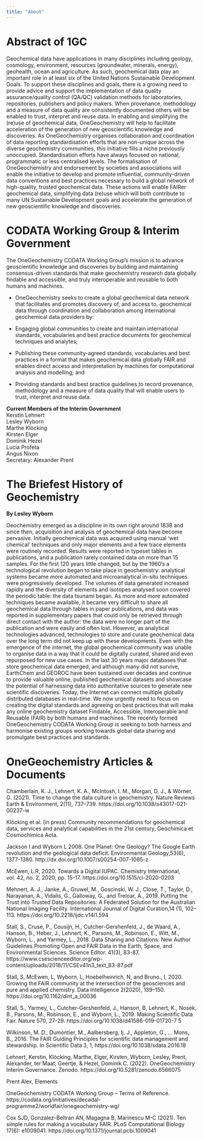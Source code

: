 ```yaml
---
title: "About"
---
```


# Abstract of 1GC

Geochemical data have applications in many disciplines including geology, cosmology, environment, resources (groundwater, minerals, energy), geohealth, ocean and agriculture. As such, geochemical data play an important role in at least six of the United Nations Sustainable Development Goals. To support these disciplines and goals, there is a growing need to provide advice and support the implementation of data quality assurance/quality control (QA/QC) validation methods for laboratories, repositories, publishers and policy makers. When provenance, methodology and a measure of data quality are consistently documented others will be enabled to trust, interpret and reuse data. In enabling and simplifying the (re)use of geochemical data, OneGeochemistry will help to facilitate acceleration of the generation of new geoscientific knowledge and discoveries.
As OneGeochemistry organises collaboration and coordination of data reporting standardisation efforts that are non-unique across the diverse geochemistry communities, this initiative fills a niche previously unoccupied. Standardisation efforts have always focused on national, programmatic or less centralised levels. The formalisation of OneGeochemistry and endorsement by societies and associations will enable the initiative to develop and promote influential, community-driven data conventions and best practices necessary to build a global network of high-quality, trusted geochemical data. These actions will enable FAIRer geochemical data, simplifying data (re)use which will both contribute to many UN Sustainable Development goals and accelerate the generation of new geoscientific knowledge and discoveries.

# CODATA Working Group & Interim Government

The OneGeochemistry CODATA Working Group’s mission is to advance geoscientific knowledge and discoveries by building and maintaining consensus-driven standards that make geochemistry research data globally findable and accessible, and truly interoperable and reusable to both humans and machines.

- OneGeochemistry seeks to create a global geochemical data network that facilitates and promotes discovery of, and access to, geochemical data through coordination and collaboration among international geochemical data providers by:

- Engaging global communities to create and maintain international standards, vocabularies and best practice documents for geochemical techniques and analytes;

- Publishing these community-agreed standards, vocabularies and best practices in a format that makes geochemical data globally FAIR and enables direct access and interpretation by machines for computational analysis and modelling; and

- Providing standards and best practice guidelines to record provenance, methodology and a measure of data quality that will enable users to trust, interpret and reuse data.

**Current Members of the Interim Government**\
Kerstin Lehnert\
Lesley Wyborn\
Marthe Klöcking\
Kirsten Elger\
Dominik Hezel\
Lucia Profeta\
Angus Nixon\
Secretary: Alexander Prent

# The Briefest History of Geochemistry
**By Lesley Wyborn**

Geochemistry emerged as a discipline in its own right around 1838 and since then, acquisition and analysis of geochemical data have become pervasive. Initially geochemical data was acquired using manual ‘wet chemical’ techniques and only major elements and a few trace elements were routinely recorded. Results were reported in typeset tables in publications, and a publication rarely contained data on more than 15 samples. 
For the first 120 years little changed, but by the 1960’s a technological revolution began to take place in geochemistry: analytical systems became more automated and microanalytical in-situ techniques were progressively developed. The volumes of data generated increased rapidly and the diversity of elements and isotopes analysed soon covered the periodic table: the data tsunami began.
As more and more automated techniques became available, it became very difficult to share all geochemical data through tables in paper publications, and data was reported in supplementary papers that could only be retrieved through direct contact with the author: the data were no longer part of the publication and were easily and often lost.
However, as analytical technologies advanced, technologies to store and curate geochemical data over the long term did not keep up with these developments. Even with the emergence of the internet, the global geochemical community was unable to organise data in a way that it could be digitally curated, shared and even repurposed for new use cases.
In the last 30 years major databases that store geochemical data emerged, and although many did not survive, EarthChem and GEOROC have been sustained over decades and continue to provide valuable online, published geochemical datasets and showcase the potential of harnessing data into authoritative sources to generate new scientific discoveries.
Today, the Internet can connect multiple globally distributed databases in real-time. We now urgently need to focus on creating the digital standards and agreeing on best practices that will make any online geochemistry dataset Findable, Accessible, Interoperable and Reusable (FAIR) by both humans and machines. The recently formed OneGeochemistry CODATA Working Group is seeking to both harness and harmonise existing groups working towards global data sharing and promulgate best practices and standards. 

# OneGeochemistry Articles & Documents
Chamberlain, K. J., Lehnert, K. A., McIntosh, I. M., Morgan, D. J., & Wörner, G. (2021). Time to change the data culture in geochemistry. Nature Reviews Earth & Environment, 2(11), 737–739. https://doi.org/10.1038/s43017-021-00237-w

Klöcking et al. (in press) Community recommendations for geochemical data, services and analytical capabilities in the 21st century, Geochimica et Cosmochimica Acta.

Jackson I and Wyborn L 2008. One Planet: One Geology? The Google Earth revolution and the geological data deficit. Environmental Geology,53(6), 1377-1380. http://dx.doi.org/10.1007/s00254-007-1085-z

McEwen, L.R, 2020. Towards a Digital IUPAC. Chemistry International, vol. 42, no. 2, 2020, pp. 15-17. https://doi.org/10.1515/ci-2020-0203

Mehnert, A. J., Janke, A., Gruwel, M., Goscinski, W. J., Close, T., Taylor, D., Narayanan, A., Vidalis, G., Galloway, G., and Treloar, A., 2019. Putting the Trust into Trusted Data Repositories: A Federated Solution for the Australian National Imaging Facility. International Journal of Digital Curation,14 (1), 102–113. https://doi.org/10.2218/ijdc.v14i1.594

Stall, S., Cruse, P., Cousijn, H., Cutcher-Gershenfeld, J., de Waard, A., Hanson, B., Heber, J., Lehnert, K., Parsons, M., Robinson, E., Witt, M., Wyborn, L., and Yarmey, L., 2018. Data Sharing and Citations: New Author Guidelines Promoting Open and FAIR Data in the Earth, Space, and Environmental Sciences. Science Editor. 41(3), 83-87. https://www.csescienceeditor.org/wp-content/uploads/2018/11/CSEv41n3_text_83-87.pdf

Stall, S, McEwen, L, Wyborn, L, Hoebelheinrich, N, and Bruno., I, 2020. Growing the FAIR community at the intersection of the geosciences and pure and applied chemistry. Data Intelligence 2(2020), 139–150. https://doi.org/10.1162/dint_a_00036

Stall, S., Yarmey, L., Cutcher-Gershenfeld, J., Hanson, B, Lehnert, K., Nosek, B., Parsons, M., Robinson, E., and Wyborn, L., 2019. Making Scientific Data Fair. Nature 570, 27-29. https://doi.org/10.1038/d41586-019-01720-7 5

Wilkinson, M. D., Dumontier, M., Aalbersberg, Ij. J., Appleton, G., … Mons, B., 2016. The FAIR Guiding Principles for scientific data management and stewardship. In Scientific Data 3, 1, https://doi.org/10.1038/sdata.2016.18 

Lehnert, Kerstin, Klöcking, Marthe, Elger, Kirsten, Wyborn, Lesley, Prent, Alexander, ter Maat, Geertje, & Hezel, Dominik C. (2022). OneGeochemistry Interim Governance. Zenodo. https://doi.org/10.5281/zenodo.6566075 

Prent Alex, Elements

OneGeochemistry CODATA Working Group – Terms of Reference. https://codata.org/initiatives/decadal-programme2/worldfair/onegeochemistry-wg/ 

Cox SJD, Gonzalez-Beltran AN, Magagna B, Marinescu M-C (2021). Ten simple rules for making a vocabulary FAIR. PLoS Computational Biology 17(6): e1009041. https://doi.org/10.1371/journal.pcbi.1009041 

